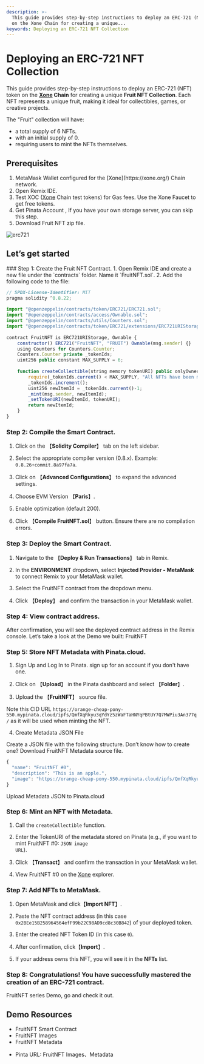 ```yaml
---
description: >-
  This guide provides step-by-step instructions to deploy an ERC-721 (NFT) token
  on the Xone Chain for creating a unique...
keywords: Deploying an ERC-721 NFT Collection
---
```


# Deploying an ERC-721 NFT Collection

This guide provides step-by-step instructions to deploy an ERC-721 (NFT) token on the **[Xone](https://xone.org/) Chain** for creating a unique **Fruit NFT Collection**. Each NFT represents a unique fruit, making it ideal for collectibles, games, or creative projects.

The "Fruit" collection will have:

- a total supply of 6 NFTs.
- with an initial supply of 0.
- requiring users to mint the NFTs themselves.

## Prerequisites

1. <Link className='text-primaryHue' isExternal showAnchorIcon href="https://metamask.io/">MetaMask Wallet</Link> configured for the [Xone](https://xone.org/) Chain network.
2. Open <Link className='text-primaryHue' isExternal showAnchorIcon href="https://remix.ethereum.org">Remix IDE</Link>.
3. Test XOC ([Xone](https://xone.org/) Chain test tokens) for Gas fees. Use the <Link className='text-primaryHue' isExternal showAnchorIcon href="https://faucet.xone.org/">Xone Faucet</Link> to get free tokens.
4. Get <Link className='text-primaryHue' isExternal showAnchorIcon href="https://www.pinata.cloud/">Pinata</Link> Account , If you have your own storage server, you can skip this step.
5. Download <Link className='text-primaryHue' isExternal showAnchorIcon href="https://github.com/hello-xone/official_docs/raw/refs/heads/main/public/zip/fruit.zip">Fruit</Link> NFT zip file.

![erc721](public/images/fruit_collection.png)
     

## Let’s get started
<Steps>
### Step 1: Create the Fruit NFT Contract.
1. Open Remix IDE and create a new file under the `contracts` folder. Name it `FruitNFT.sol`.
2. Add the following code to the file:

``` js copy showLineNumbers filename="FruitNFT.sol"
// SPDX-License-Identifier: MIT
pragma solidity ^0.8.22;
 
import "@openzeppelin/contracts/token/ERC721/ERC721.sol";
import "@openzeppelin/contracts/access/Ownable.sol";
import "@openzeppelin/contracts/utils/Counters.sol";
import "@openzeppelin/contracts/token/ERC721/extensions/ERC721URIStorage.sol";
 
contract FruitNFT is ERC721URIStorage, Ownable {
    constructor() ERC721("FruitNFT", "FRUIT") Ownable(msg.sender) {}
    using Counters for Counters.Counter;
    Counters.Counter private _tokenIds;
    uint256 public constant MAX_SUPPLY = 6;
 
    function createCollectible(string memory tokenURI) public onlyOwner returns (uint256) {
        require(_tokenIds.current() < MAX_SUPPLY, "All NFTs have been minted");
        _tokenIds.increment();
        uint256 newItemId = _tokenIds.current()-1;
        _mint(msg.sender, newItemId);
        _setTokenURI(newItemId, tokenURI);
        return newItemId;
    }
}

```
<ImageViewer src="/images/Create ERC-721.png" alt="Create ERC-721" />

### Step 2: Compile the Smart Contract.

1. Click on the 【**Solidity Compiler**】 tab on the left sidebar.

2. Select the appropriate compiler version (0.8.x). Example: `0.8.26+commit.8a97fa7a`.

3. Click on 【**Advanced Configurations**】 to expand the advanced settings.

4. Choose EVM Version 【**Paris**】.

5. Enable optimization (default 200).

6. Click 【**Compile FruitNFT.sol**】 button. Ensure there are no compilation errors.

<ImageViewer src="/images/Create ERC-721_1.png" alt="Create ERC-721_1" />

### Step 3: Deploy the Smart Contract.

1. Navigate to the 【**Deploy & Run Transactions**】 tab in Remix.

2. In the **ENVIRONMENT** dropdown, select **Injected Provider - MetaMask** to connect Remix to your MetaMask wallet.

3. Select the FruitNFT contract from the dropdown menu.

4. Click 【**Deploy**】 and confirm the transaction in your MetaMask wallet.

<ImageViewer src="/images/Create ERC-721_2.png" alt="Create ERC-721_2" />

### Step 4: View contract address.

After confirmation, you will see the deployed contract address in the Remix console. Let’s take a look at the Demo we built: <Link className='text-primaryHue' isExternal showAnchorIcon href="https://testnet.xonescan.com/token/0x2BEe15B258964564efF99b22C98AD9cd8c30B842">FruitNFT</Link>


<ImageViewer src="/images/Create ERC-721_3.png" alt="Create ERC-721_3" />

### Step 5: Store NFT Metadata with Pinata.cloud.

1. Sign Up and Log In to <Link className='text-primaryHue' isExternal showAnchorIcon href="https://www.pinata.cloud/">Pinata</Link>. sign up for an account if you don't have one.

2. Click on 【**Upload**】 in the Pinata dashboard and select 【**Folder**】.

3. Upload the 【**FruitNFT**】 source file.

<ImageViewer src="/images/Create ERC-721_4.png" alt="Create ERC-721_4" />

<Callout emoji="💡">
  Note this CID URL <Code color="default">https://orange-cheap-pony-550.mypinata.cloud/ipfs/QmfXqRkyu3qYdYz5zWaFTaHNYqPBtUY7Q7MWPiu3An377q/</Code> as it will be used when minting the NFT.
</Callout>

4. Create Metadata JSON File

Create a JSON file with the following structure. Don’t know how to create one? Download <Link className='text-primaryHue' isExternal showAnchorIcon href="https://github.com/hello-xone/official_docs/raw/refs/heads/main/public/zip/FruitNFT_metadata.zip">FruitNFT</Link> Metadata source file.

``` js showLineNumbers copy filename="example.js"
{
  "name": "FruitNFT #0",
  "description": "This is an apple.",
  "image": "https://orange-cheap-pony-550.mypinata.cloud/ipfs/QmfXqRkyu3qYdYz5zWaFTaHNYqPBtUY7Q7MWPiu3An377q/apple.png"
}
```

Upload Metadata JSON to Pinata.cloud

<ImageViewer src="/images/Create ERC-721_5.png" alt="Create ERC-721_5" />

### Step 6: Mint an NFT with Metadata.

1. Call the <Code color="default">createCollectible</Code> function.

2. Enter the TokenURI of the metadata stored on Pinata (e.g., if you want to mint FruitNFT #0: <Code color="default">JSON image URL</Code>).

3. Click 【**Transact**】 and confirm the transaction in your MetaMask wallet.

<ImageViewer src="/images/Create ERC-721_6.png" alt="Create ERC-721_6" />

4. View <Link className='text-primaryHue' isExternal showAnchorIcon href="https://testnet.xonescan.com/token/0x2BEe15B258964564efF99b22C98AD9cd8c30B842/instance/0">FruitNFT #0</Link> on the [Xone](https://xone.org/) explorer.

<ImageViewer src="/images/Create ERC-721_7.png" alt="Create ERC-721_7" />

### Step 7: Add NFTs to MetaMask.

1. Open MetaMask and click【**Import NFT**】.

2. Paste the NFT contract address (in this case `0x2BEe15B258964564efF99b22C98AD9cd8c30B842`) of your deployed token.

3. Enter the created NFT Token ID (in this case `0`).

4. After confirmation, click【**Import**】.

5. If your address owns this NFT, you will see it in the **NFTs** list.

<ImageViewer src="/images/Create ERC-721_9.png" alt="Create ERC-721_9" />

### Step 8: Congratulations! You have successfully mastered the creation of an ERC-721 contract.

FruitNFT series Demo, <Link className='text-primaryHue' isExternal showAnchorIcon href="https://testnet.xonescan.com/token/0x2BEe15B258964564efF99b22C98AD9cd8c30B842">go and check it out</Link>.

<ImageViewer src="/images/Create ERC-721_8.png" alt="Create ERC-721_8" />

</Steps>

## Demo Resources

- <Link className='text-primaryHue' isExternal showAnchorIcon href="https://testnet.xonescan.com/token/0x2BEe15B258964564efF99b22C98AD9cd8c30B842">FruitNFT Smart Contract</Link>

- <Link className='text-primaryHue' isExternal showAnchorIcon href="https://github.com/hello-xone/official_docs/raw/refs/heads/main/public/zip/fruit.zip">FruitNFT Images</Link>

- <Link className='text-primaryHue' isExternal showAnchorIcon href="https://github.com/hello-xone/official_docs/raw/refs/heads/main/public/zip/FruitNFT_metadata.zip">FruitNFT Metadata</Link>

- Pinta URL: <Link className='text-primaryHue' isExternal showAnchorIcon href="https://orange-cheap-pony-550.mypinata.cloud/ipfs/QmfXqRkyu3qYdYz5zWaFTaHNYqPBtUY7Q7MWPiu3An377q/">FruitNFT Images</Link>、<Link className='text-primaryHue' isExternal showAnchorIcon href="https://orange-cheap-pony-550.mypinata.cloud/ipfs/QmXGc33dnMYLfQoWZanYdFT64HwKLwmJ1AcUKAy7ypJmbo/">Metadata</Link>
